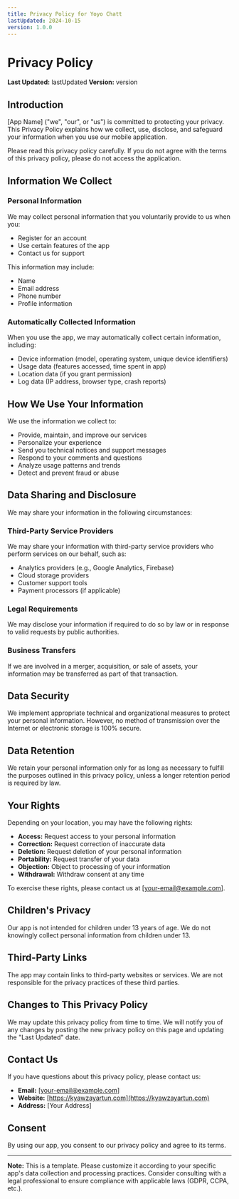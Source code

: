 ```yaml
---
title: Privacy Policy for Yoyo Chatt
lastUpdated: 2024-10-15
version: 1.0.0
---
```


# Privacy Policy

**Last Updated:** lastUpdated
**Version:** version

## Introduction

[App Name] ("we", "our", or "us") is committed to protecting your privacy. This Privacy Policy explains how we collect, use, disclose, and safeguard your information when you use our mobile application.

Please read this privacy policy carefully. If you do not agree with the terms of this privacy policy, please do not access the application.

## Information We Collect

### Personal Information
We may collect personal information that you voluntarily provide to us when you:
- Register for an account
- Use certain features of the app
- Contact us for support

This information may include:
- Name
- Email address
- Phone number
- Profile information

### Automatically Collected Information
When you use the app, we may automatically collect certain information, including:
- Device information (model, operating system, unique device identifiers)
- Usage data (features accessed, time spent in app)
- Location data (if you grant permission)
- Log data (IP address, browser type, crash reports)

## How We Use Your Information

We use the information we collect to:
- Provide, maintain, and improve our services
- Personalize your experience
- Send you technical notices and support messages
- Respond to your comments and questions
- Analyze usage patterns and trends
- Detect and prevent fraud or abuse

## Data Sharing and Disclosure

We may share your information in the following circumstances:

### Third-Party Service Providers
We may share your information with third-party service providers who perform services on our behalf, such as:
- Analytics providers (e.g., Google Analytics, Firebase)
- Cloud storage providers
- Customer support tools
- Payment processors (if applicable)

### Legal Requirements
We may disclose your information if required to do so by law or in response to valid requests by public authorities.

### Business Transfers
If we are involved in a merger, acquisition, or sale of assets, your information may be transferred as part of that transaction.

## Data Security

We implement appropriate technical and organizational measures to protect your personal information. However, no method of transmission over the Internet or electronic storage is 100% secure.

## Data Retention

We retain your personal information only for as long as necessary to fulfill the purposes outlined in this privacy policy, unless a longer retention period is required by law.

## Your Rights

Depending on your location, you may have the following rights:
- **Access:** Request access to your personal information
- **Correction:** Request correction of inaccurate data
- **Deletion:** Request deletion of your personal information
- **Portability:** Request transfer of your data
- **Objection:** Object to processing of your information
- **Withdrawal:** Withdraw consent at any time

To exercise these rights, please contact us at [your-email@example.com].

## Children's Privacy

Our app is not intended for children under 13 years of age. We do not knowingly collect personal information from children under 13.

## Third-Party Links

The app may contain links to third-party websites or services. We are not responsible for the privacy practices of these third parties.

## Changes to This Privacy Policy

We may update this privacy policy from time to time. We will notify you of any changes by posting the new privacy policy on this page and updating the "Last Updated" date.

## Contact Us

If you have questions about this privacy policy, please contact us:

- **Email:** [your-email@example.com]
- **Website:** [https://kyawzayartun.com](https://kyawzayartun.com)
- **Address:** [Your Address]

## Consent

By using our app, you consent to our privacy policy and agree to its terms.

---

**Note:** This is a template. Please customize it according to your specific app's data collection and processing practices. Consider consulting with a legal professional to ensure compliance with applicable laws (GDPR, CCPA, etc.).
